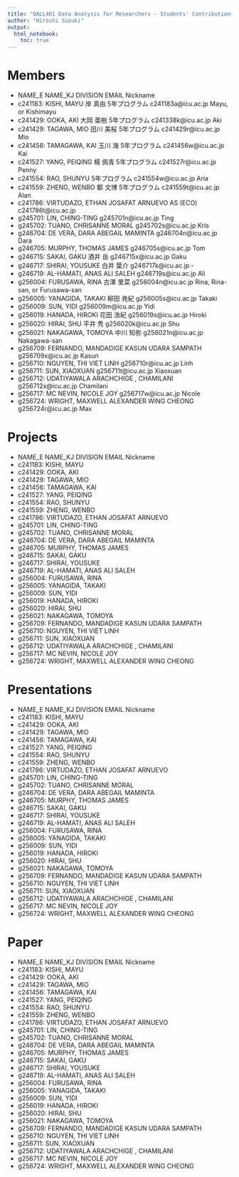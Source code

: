 ```yaml
---
title: "QALL401 Data Analysis for Researchers - Students' Contributions"
author: "Hiroshi Suzuki"
output: 
  html_notebook: 
    toc: true
---
```


# Members

- NAME_E	NAME_KJ	DIVISION	EMAIL	Nickname
- c241183: KISHI, MAYU 	岸 真由	5年プログラム	c241183a@icu.ac.jp	Mayu, or Kishimayu
- c241429: OOKA, AKI 	大岡 亜樹	5年プログラム	c241338k@icu.ac.jp	Aki
- c241429: TAGAWA, MIO 	田川 美桜	5年プログラム	c241429r@icu.ac.jp	Mio
- c241456: TAMAGAWA, KAI 	玉川 海	5年プログラム	c241456w@icu.ac.jp	Kai
- c241527: YANG, PEIQING 	楊 佩青	5年プログラム	c241527r@icu.ac.jp	Penny
- c241554: RAO, SHUNYU 		5年プログラム	c241554w@icu.ac.jp	Aria
- c241559: ZHENG, WENBO 	鄭 文博	5年プログラム	c241559t@icu.ac.jp	Alan
- c241786: VIRTUDAZO, ETHAN JOSAFAT ARNUEVO		AS (ECO)	c241786t@icu.ac.jp	
- g245701: LIN, CHING-TING			g245701n@icu.ac.jp	Ting
- g245702: TUANO, CHRISANNE MORAL			g245702s@icu.ac.jp	Kris
- g246704: DE VERA, DARA ABEGAIL MAMINTA			g246704n@icu.ac.jp	Dara
- g246705: MURPHY, THOMAS JAMES			g246705s@icu.ac.jp	Tom
- g246715: SAKAI, GAKU	酒井 岳		g246715x@icu.ac.jp	Gaku
- g246717: SHIRAI, YOUSUKE	白井 葉介		g246717k@icu.ac.jp	-
- g246719: AL-HAMATI, ANAS ALI SALEH			g246719s@icu.ac.jp	Ali
- g256004: FURUSAWA, RINA	古澤 里菜		g256004n@icu.ac.jp	Rina, Rina-san, or Furusawa-san
- g256005: YANAGIDA, TAKAKI	柳田 尭紀		g256005s@icu.ac.jp	Takaki
- g256009: SUN, YIDI			g256009m@icu.ac.jp	Yidi
- g256019: HANADA, HIROKI	花田 浩紀		g256019s@icu.ac.jp	Hiroki
- g256020: HIRAI, SHU  	平井 秀		g256020k@icu.ac.jp	Shu
- g256021: NAKAGAWA, TOMOYA  	中川 知弥		g256021n@icu.ac.jp	Nakagawa-san
- g256709: FERNANDO, MANDADIGE KASUN UDARA SAMPATH			g256709x@icu.ac.jp	Kasun
- g256710: NGUYEN, THI VIET LINH			g256710r@icu.ac.jp	Linh
- g256711: SUN, XIAOXUAN			g256711t@icu.ac.jp	Xiaoxuan
- g256712: UDATIYAWALA ARACHCHIGE , CHAMILANI			g256712x@icu.ac.jp	Chamilani
- g256717: MC NEVIN, NICOLE JOY			g256717w@icu.ac.jp	Nicole
- g256724: WRIGHT, MAXWELL ALEXANDER WING CHEONG			g256724r@icu.ac.jp	Max

# Projects

- NAME_E	NAME_KJ	DIVISION	EMAIL	Nickname
- c241183: KISHI, MAYU
- c241429: OOKA, AKI
- c241429: TAGAWA, MIO
- c241456: TAMAGAWA, KAI
- c241527: YANG, PEIQING
- c241554: RAO, SHUNYU 
- c241559: ZHENG, WENBO
- c241786: VIRTUDAZO, ETHAN JOSAFAT ARNUEVO	
- g245701: LIN, CHING-TING
- g245702: TUANO, CHRISANNE MORAL
- g246704: DE VERA, DARA ABEGAIL MAMINTA
- g246705: MURPHY, THOMAS JAMES
- g246715: SAKAI, GAKU
- g246717: SHIRAI, YOUSUKE
- g246719: AL-HAMATI, ANAS ALI SALEH
- g256004: FURUSAWA, RINA
- g256005: YANAGIDA, TAKAKI
- g256009: SUN, YIDI
- g256019: HANADA, HIROKI
- g256020: HIRAI, SHU 
- g256021: NAKAGAWA, TOMOYA
- g256709: FERNANDO, MANDADIGE KASUN UDARA SAMPATH
- g256710: NGUYEN, THI VIET LINH
- g256711: SUN, XIAOXUAN
- g256712: UDATIYAWALA ARACHCHIGE , CHAMILANI
- g256717: MC NEVIN, NICOLE JOY
- g256724: WRIGHT, MAXWELL ALEXANDER WING CHEONG


# Presentations

- NAME_E	NAME_KJ	DIVISION	EMAIL	Nickname
- c241183: KISHI, MAYU
- c241429: OOKA, AKI
- c241429: TAGAWA, MIO
- c241456: TAMAGAWA, KAI
- c241527: YANG, PEIQING
- c241554: RAO, SHUNYU 
- c241559: ZHENG, WENBO
- c241786: VIRTUDAZO, ETHAN JOSAFAT ARNUEVO	
- g245701: LIN, CHING-TING
- g245702: TUANO, CHRISANNE MORAL
- g246704: DE VERA, DARA ABEGAIL MAMINTA
- g246705: MURPHY, THOMAS JAMES
- g246715: SAKAI, GAKU
- g246717: SHIRAI, YOUSUKE
- g246719: AL-HAMATI, ANAS ALI SALEH
- g256004: FURUSAWA, RINA
- g256005: YANAGIDA, TAKAKI
- g256009: SUN, YIDI
- g256019: HANADA, HIROKI
- g256020: HIRAI, SHU 
- g256021: NAKAGAWA, TOMOYA
- g256709: FERNANDO, MANDADIGE KASUN UDARA SAMPATH
- g256710: NGUYEN, THI VIET LINH
- g256711: SUN, XIAOXUAN
- g256712: UDATIYAWALA ARACHCHIGE , CHAMILANI
- g256717: MC NEVIN, NICOLE JOY
- g256724: WRIGHT, MAXWELL ALEXANDER WING CHEONG

# Paper

- NAME_E	NAME_KJ	DIVISION	EMAIL	Nickname
- c241183: KISHI, MAYU
- c241429: OOKA, AKI
- c241429: TAGAWA, MIO
- c241456: TAMAGAWA, KAI
- c241527: YANG, PEIQING
- c241554: RAO, SHUNYU 
- c241559: ZHENG, WENBO
- c241786: VIRTUDAZO, ETHAN JOSAFAT ARNUEVO	
- g245701: LIN, CHING-TING
- g245702: TUANO, CHRISANNE MORAL
- g246704: DE VERA, DARA ABEGAIL MAMINTA
- g246705: MURPHY, THOMAS JAMES
- g246715: SAKAI, GAKU
- g246717: SHIRAI, YOUSUKE
- g246719: AL-HAMATI, ANAS ALI SALEH
- g256004: FURUSAWA, RINA
- g256005: YANAGIDA, TAKAKI
- g256009: SUN, YIDI
- g256019: HANADA, HIROKI
- g256020: HIRAI, SHU 
- g256021: NAKAGAWA, TOMOYA
- g256709: FERNANDO, MANDADIGE KASUN UDARA SAMPATH
- g256710: NGUYEN, THI VIET LINH
- g256711: SUN, XIAOXUAN
- g256712: UDATIYAWALA ARACHCHIGE , CHAMILANI
- g256717: MC NEVIN, NICOLE JOY
- g256724: WRIGHT, MAXWELL ALEXANDER WING CHEONG